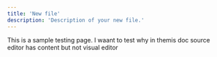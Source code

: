 ```yaml
---
title: 'New file'
description: 'Description of your new file.'
---
```


This is a sample testing page.
I waant to test why in themis doc source editor has content but not visual editor
